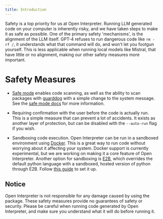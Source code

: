 ```yaml
---
title: Introduction
---
```


Safety is a top priority for us at Open Interpreter. Running LLM generated code on your computer is inherently risky, and we have taken steps to make it as safe as possible. One of the primary safety 'mechanisms', is the alignment of the LLM itself. GPT-4 refuses to run dangerous code like `rm -rf /`, it understands what that command will do, and won't let you footgun yourself. This is less applicable when running local models like Mistral, that have little or no alignment, making our other safety measures more important.

# Safety Measures

- [Safe mode](/safety/safe-mode) enables code scanning, as well as the ability to scan packages with [guarddog](https://github.com/DataDog/guarddog) with a simple change to the system message. See the [safe mode docs](/safety/safe-mode) for more information.

- Requiring confirmation with the user before the code is actually run. This is a simple measure that can prevent a lot of accidents. It exists as another layer of protection, but can be disabled with the `--auto-run` flag if you wish.

- Sandboxing code execution. Open Interpreter can be run in a sandboxed environment using [Docker](/integrations/docker). This is a great way to run code without worrying about it affecting your system. Docker support is currently experimental, but we are working on making it a core feature of Open Interpreter. Another option for sandboxing is [E2B](https://e2b.dev/), which overrides the default python language with a sandboxed, hosted version of python through E2B. Follow [this guide](/integrations/e2b) to set it up.

## Notice

<Warning>
  Open Interpreter is not responsible for any damage caused by using the
  package. These safety measures provide no guarantees of safety or security.
  Please be careful when running code generated by Open Interpreter, and make
  sure you understand what it will do before running it.
</Warning>

